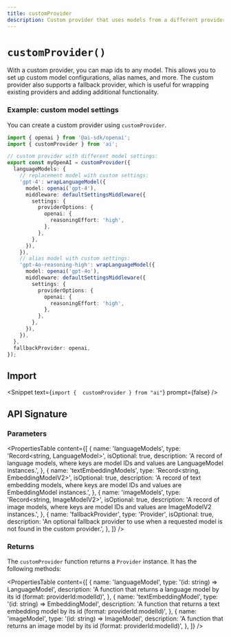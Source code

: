```yaml
---
title: customProvider
description: Custom provider that uses models from a different provider (API Reference)
---
```


# `customProvider()`

With a custom provider, you can map ids to any model.
This allows you to set up custom model configurations, alias names, and more.
The custom provider also supports a fallback provider, which is useful for
wrapping existing providers and adding additional functionality.

### Example: custom model settings

You can create a custom provider using `customProvider`.

```ts
import { openai } from '@ai-sdk/openai';
import { customProvider } from 'ai';

// custom provider with different model settings:
export const myOpenAI = customProvider({
  languageModels: {
    // replacement model with custom settings:
    'gpt-4': wrapLanguageModel({
      model: openai('gpt-4'),
      middleware: defaultSettingsMiddleware({
        settings: {
          providerOptions: {
            openai: {
              reasoningEffort: 'high',
            },
          },
        },
      }),
    }),
    // alias model with custom settings:
    'gpt-4o-reasoning-high': wrapLanguageModel({
      model: openai('gpt-4o'),
      middleware: defaultSettingsMiddleware({
        settings: {
          providerOptions: {
            openai: {
              reasoningEffort: 'high',
            },
          },
        },
      }),
    }),
  },
  fallbackProvider: openai,
});
```

## Import

<Snippet text={`import {  customProvider } from "ai"`} prompt={false} />

## API Signature

### Parameters

<PropertiesTable
  content={[
    {
      name: 'languageModels',
      type: 'Record<string, LanguageModel>',
      isOptional: true,
      description:
        'A record of language models, where keys are model IDs and values are LanguageModel instances.',
    },
    {
      name: 'textEmbeddingModels',
      type: 'Record<string, EmbeddingModelV2<string>>',
      isOptional: true,
      description:
        'A record of text embedding models, where keys are model IDs and values are EmbeddingModel<string> instances.',
    },
    {
      name: 'imageModels',
      type: 'Record<string, ImageModelV2>',
      isOptional: true,
      description:
        'A record of image models, where keys are model IDs and values are ImageModelV2 instances.',
    },
    {
      name: 'fallbackProvider',
      type: 'Provider',
      isOptional: true,
      description:
        'An optional fallback provider to use when a requested model is not found in the custom provider.',
    },
  ]}
/>

### Returns

The `customProvider` function returns a `Provider` instance. It has the following methods:

<PropertiesTable
  content={[
    {
      name: 'languageModel',
      type: '(id: string) => LanguageModel',
      description:
        'A function that returns a language model by its id (format: providerId:modelId)',
    },
    {
      name: 'textEmbeddingModel',
      type: '(id: string) => EmbeddingModel<string>',
      description:
        'A function that returns a text embedding model by its id (format: providerId:modelId)',
    },
    {
      name: 'imageModel',
      type: '(id: string) => ImageModel',
      description:
        'A function that returns an image model by its id (format: providerId:modelId)',
    },
  ]}
/>

